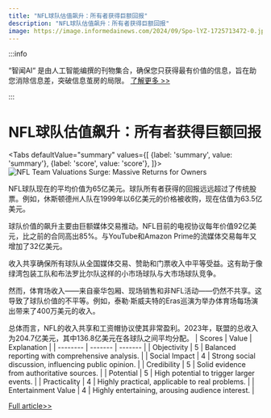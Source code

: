 ```yaml
---
title: "NFL球队估值飙升：所有者获得巨额回报"
description: "NFL球队估值飙升：所有者获得巨额回报"
image: https://image.informedainews.com/2024/09/Spo-lYZ-1725713472-0.jpg
---
```



:::info

“智闻AI“ 是由人工智能编撰的刊物集合，确保您只获得最有价值的信息，旨在助您消除信息差，突破信息茧房的局限。  [了解更多 >>](/)

:::

# NFL球队估值飙升：所有者获得巨额回报


<Tabs
	defaultValue="summary"
	values={[
	{label: 'summary', value: 'summary'},
	{label: 'score', value: 'score'},
]}>
<TabItem value="summary">
<img
  src="https://image.informedainews.com/2024/09/Spo-lYZ-1725713472-0.jpg"
  alt="NFL Team Valuations Surge: Massive Returns for Owners"
/>



NFL球队现在的平均价值为65亿美元。球队所有者获得的回报远远超过了传统股票。例如，休斯顿德州人队在1999年以6亿美元的价格被收购，现在估值为63.5亿美元。

球队价值的飙升主要由巨额媒体交易推动。NFL目前的电视协议每年价值92亿美元，比之前的合同高出85%。与YouTube和Amazon Prime的流媒体交易每年又增加了32亿美元。

收入共享确保所有球队从全国媒体交易、赞助和门票收入中平等受益。这有助于像绿湾包装工队和布法罗比尔队这样的小市场球队与大市场球队竞争。

然而，体育场收入——来自豪华包厢、现场销售和非NFL活动——仍然不共享。这导致了球队价值的不平等。例如，泰勒·斯威夫特的Eras巡演为举办体育场每场演出带来了400万美元的收入。

总体而言，NFL的收入共享和工资帽协议使其非常盈利。2023年，联盟的总收入为204.7亿美元，其中136.8亿美元在各球队之间平均分配。
</TabItem>
<TabItem value="score">
	| Scores     | Value   | Explanation |
	| -------- | ------- | ------- |
	| Objectivity  | 5    | Balanced reporting with comprehensive analysis.    |
	| Social Impact | 4     | Strong social discussion, influencing public opinion.    |
	| Credibility    | 5    | Solid evidence from authoritative sources.    |
	| Potential    | 5    | High potential to trigger larger events.    |
	| Practicality    | 4    | Highly practical, applicable to real problems.    |
	| Entertainment Value    | 4    | Highly entertaining, arousing audience interest.    |
</TabItem>
</Tabs>

[Full article>>](https://www.cnbc.com/2024/09/05/rising-nfl-valuations-massive-returns-for-owners.html)
